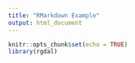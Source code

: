 ```yaml
---
title: "RMarkdown Example"
output: html_document
---
```


```r
knitr::opts_chunk$set(echo = TRUE)
library(rgdal)
```
